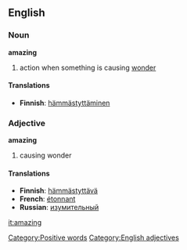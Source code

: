 ==English==

===Noun===
'''amazing'''
#action when something is causing [[wonder]]

====Translations====
*'''Finnish''': [[hämmästyttäminen]]

===Adjective===
'''amazing'''
#causing wonder 

====Translations====
*'''Finnish''': [[hämmästyttävä]]
*'''French''': [[étonnant]]
*'''Russian''': [[:ru:изумительный|изумительный]]

[[it:amazing]]
[[Category:Positive words]]
[[Category:English adjectives]]